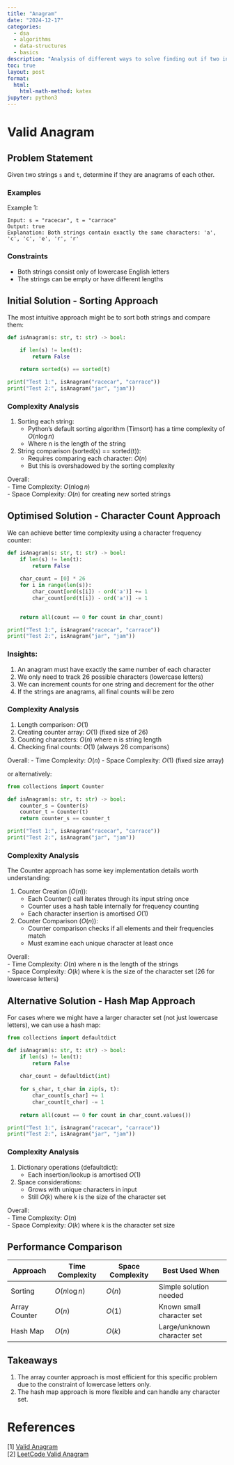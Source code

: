 ---
title: "Anagram"
date: "2024-12-17"
categories: 
  - dsa
  - algorithms
  - data-structures
  - basics
description: "Analysis of different ways to solve finding out if two input strings are anagrams"
toc: true
layout: post
format:
  html:
    html-math-method: katex
jupyter: python3
---

# Valid Anagram

## Problem Statement

Given two strings `s` and `t`, determine if they are anagrams of each other.

### Examples

Example 1:
```
Input: s = "racecar", t = "carrace"
Output: true
Explanation: Both strings contain exactly the same characters: 'a', 'c', 'c', 'e', 'r', 'r'
```

### Constraints
- Both strings consist only of lowercase English letters
- The strings can be empty or have different lengths

## Initial Solution - Sorting Approach

The most intuitive approach might be to sort both strings and compare them:

```{python}
def isAnagram(s: str, t: str) -> bool:

    if len(s) != len(t):
        return False

    return sorted(s) == sorted(t)

print("Test 1:", isAnagram("racecar", "carrace"))
print("Test 2:", isAnagram("jar", "jam"))
```

### Complexity Analysis

1. Sorting each string:
   - Python's default sorting algorithm (Timsort) has a time complexity of $O(n \log n)$
   - Where n is the length of the string

2. String comparison (sorted(s) == sorted(t)):
   - Requires comparing each character: $O(n)$
   - But this is overshadowed by the sorting complexity

Overall:  
- Time Complexity: $O(n \log n)$  
- Space Complexity: $O(n)$ for creating new sorted strings

## Optimised Solution - Character Count Approach

We can achieve better time complexity using a character frequency counter:

```{python}
def isAnagram(s: str, t: str) -> bool:
    if len(s) != len(t):
        return False
    
    char_count = [0] * 26
    for i in range(len(s)):
        char_count[ord(s[i]) - ord('a')] += 1
        char_count[ord(t[i]) - ord('a')] -= 1
    

    return all(count == 0 for count in char_count)

print("Test 1:", isAnagram("racecar", "carrace")) 
print("Test 2:", isAnagram("jar", "jam"))          
```

### Insights:

1. An anagram must have exactly the same number of each character
2. We only need to track 26 possible characters (lowercase letters)
3. We can increment counts for one string and decrement for the other
4. If the strings are anagrams, all final counts will be zero

### Complexity Analysis

1. Length comparison: $O(1)$
2. Creating counter array: $O(1)$ (fixed size of 26)
3. Counting characters: $O(n)$ where n is string length
4. Checking final counts: $O(1)$ (always 26 comparisons)

Overall:
- Time Complexity: $O(n)$
- Space Complexity: $O(1)$ (fixed size array)

or alternatively:
```{python}
from collections import Counter

def isAnagram(s: str, t: str) -> bool:
    counter_s = Counter(s)
    counter_t = Counter(t)
    return counter_s == counter_t

print("Test 1:", isAnagram("racecar", "carrace"))
print("Test 2:", isAnagram("jar", "jam"))              
```

### Complexity Analysis

The Counter approach has some key implementation details worth understanding:

1. Counter Creation ($O(n)$):
   - Each Counter() call iterates through its input string once
   - Counter uses a hash table internally for frequency counting
   - Each character insertion is amortised $O(1)$

2. Counter Comparison ($O(n)$):
   - Counter comparison checks if all elements and their frequencies match
   - Must examine each unique character at least once

Overall:  
- Time Complexity: $O(n)$ where n is the length of the strings  
- Space Complexity: $O(k)$ where k is the size of the character set (26 for lowercase letters)


## Alternative Solution - Hash Map Approach

For cases where we might have a larger character set (not just lowercase letters), we can use a hash map:

```{python}
from collections import defaultdict

def isAnagram(s: str, t: str) -> bool:
    if len(s) != len(t):
        return False
    
    char_count = defaultdict(int)
    
    for s_char, t_char in zip(s, t):
        char_count[s_char] += 1
        char_count[t_char] -= 1
    
    return all(count == 0 for count in char_count.values())

print("Test 1:", isAnagram("racecar", "carrace")) 
print("Test 2:", isAnagram("jar", "jam"))
```

### Complexity Analysis

1. Dictionary operations (defaultdict):
   - Each insertion/lookup is amortised $O(1)$
   
2. Space considerations:
   - Grows with unique characters in input
   - Still $O(k)$ where k is the size of the character set

Overall:  
- Time Complexity: $O(n)$  
- Space Complexity: $O(k)$ where k is the character set size  

## Performance Comparison

| Approach | Time Complexity | Space Complexity | Best Used When |
|----------|----------------|------------------|----------------|
| Sorting | $O(n \log n)$ | $O(n)$ | Simple solution needed |
| Array Counter | $O(n)$ | $O(1)$ | Known small character set |
| Hash Map | $O(n)$ | $O(k)$ | Large/unknown character set |

## Takeaways

1. The array counter approach is most efficient for this specific problem due to the constraint of lowercase letters only.
2. The hash map approach is more flexible and can handle any character set.

# References

[1] [Valid Anagram](hhttps://neetcode.io/problems/is-anagram)  
[2] [LeetCode Valid Anagram](https://leetcode.com/problems/valid-anagram/)
